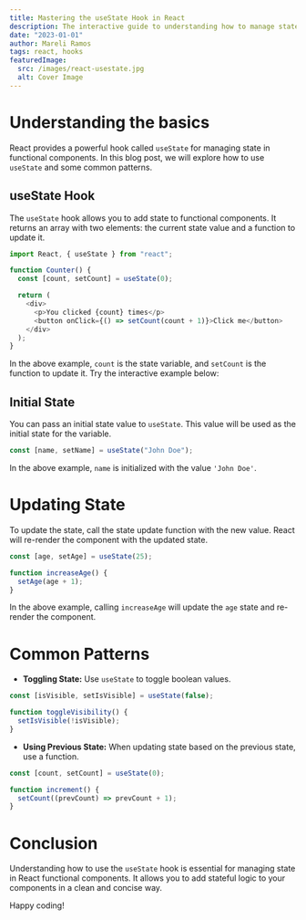 ```yaml
---
title: Mastering the useState Hook in React
description: The interactive guide to understanding how to manage states.
date: "2023-01-01"
author: Mareli Ramos
tags: react, hooks
featuredImage:
  src: /images/react-usestate.jpg
  alt: Cover Image
---
```


# Understanding the basics

React provides a powerful hook called `useState` for managing state in functional components. In this blog post, we will explore how to use `useState` and some common patterns.

## useState Hook

The `useState` hook allows you to add state to functional components. It returns an array with two elements: the current state value and a function to update it.

```javascript {1, 3}
import React, { useState } from "react";

function Counter() {
  const [count, setCount] = useState(0);

  return (
    <div>
      <p>You clicked {count} times</p>
      <button onClick={() => setCount(count + 1)}>Click me</button>
    </div>
  );
}
```

In the above example, `count` is the state variable, and `setCount` is the function to update it. Try the interactive example below:

<Counter />

## Initial State

You can pass an initial state value to `useState`. This value will be used as the initial state for the variable.

```javascript
const [name, setName] = useState("John Doe");
```

In the above example, `name` is initialized with the value `'John Doe'`.

# Updating State

To update the state, call the state update function with the new value. React will re-render the component with the updated state.

```javascript {4, 7}
const [age, setAge] = useState(25);

function increaseAge() {
  setAge(age + 1);
}
```

In the above example, calling `increaseAge` will update the `age` state and re-render the component.

# Common Patterns

- **Toggling State:** Use `useState` to toggle boolean values.

```javascript
const [isVisible, setIsVisible] = useState(false);

function toggleVisibility() {
  setIsVisible(!isVisible);
}
```

- **Using Previous State:** When updating state based on the previous state, use a function.

```javascript
const [count, setCount] = useState(0);

function increment() {
  setCount((prevCount) => prevCount + 1);
}
```

# Conclusion

Understanding how to use the `useState` hook is essential for managing state in React functional components. It allows you to add stateful logic to your components in a clean and concise way.

Happy coding!
